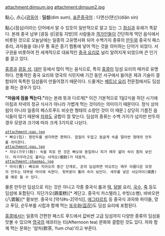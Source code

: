 attachment:dimsum.jpg
attachment:dimsum2.jpg

點心, 点心([[광둥어]] : '''딤섬'''(dim sum), [[표준중국어]] : 디엔신(뎬신)(diǎn xin) 

點心(점심)이라는 단어에서 알 수 있듯이 일반적으로 알고 있는 그 [[점심]]과 유래가 똑같다. 본래 중국 남부 [광둥 성|광둥 지방]의 사람들과 [[객가인]]들이 간단하게 먹던 음식에서 비롯된 것으로 오늘날에는 일종의 고유명사화 되어 수백가지 종류의 [[만두]]와 중국식 패스츄리, 과자들을 대나무 통 혹은 증기 찜통에 넣어 먹는 것을 의미하는 단어가 되었다. 서구권을 비롯하여 전 세계적으로 대표적인 [[중국 요리]]로 널리 알려지게 되었으며 큰 인기를 끌고 있다.

[[홍콩]]과 [[광둥 성]], [[대만]] 등에서 많이 먹는 음식으로, 특히 [[홍콩]]이 딤섬 요리의 메카로 유명하다. 전통적인 중국 요리와 영국의 식민지배 기간 동안 서구에서 들어온 제과 기술이 결합되어 독특한 딤섬들이 만들어졌기 때문이다. 드물게는 [[베트남 요리]] 전문점에서도 딤섬을 파는 경우가 있다.

'''"마음에 점을 찍는다."'''라는 본래 뜻과 다르게[* 이건 기본적으로 1일2식을 하던 시기에 아침과 저녁의 정규 식사가 아니라 가볍게 먹는 것이라는 의미이기 때문이다. 정식 상차림이 아니라 일종의 패스트푸드 비슷한 형태의 소량인 것이 이 때문.] 상당히 기름진 음식들이 많기 때문에 [[차]]와도 궁합이 잘 맞는다. 딤섬의 종류는 수백 가지가 넘지만 만두의 경우 모양과 크기에 따라 크게 3가지로 나뉜다.

 attachment:pao.jpg 
 * 빠오(包): 왕만두를 생각하면 편하다. 껍질이 두껍고 둥글게 속을 말아싼 형태의 만두를 의미한다.
 attachment:gau.jpg 
 * 쟈오(가우)(餃): 속을 피로 만 것은 빠오와 동일하나 피가 매우 얇아 속이 훤히 보인다. 하가우라고도 불리는 샤쟈오(蝦餃)가 대표적.
 attachment:shaomai.jpg
 * 마이(賣): 빠오와 지아오의 중간 단계로, 흔히 딤섬하면 떠오르는 매우 아름다운 모양의 만두는 대부분 마이에 속한다. 윗부분이 뚫려 속이 보인다. 새우를 넣은 샤오마이(燒賣)를 예로 들 수 있다.

물론 만두만 딤섬으로 치는 것은 아니고 각종 중국식 롤과 [[떡]], [[닭발]] 요리, [[국수]], [[죽]] 등도 딤섬에 포함된다. 지단가오(鷄蛋糕)[* 계단고. 중국식 카스텔라.], 쑤빙(소병), 바바오판(八寶飯)[* 팔보반. 중국식 [약식#s-2|약식]], [[에그타르트]] 등 중국식 과자와 파이들, 망고 푸딩, 순두부를 시럽과 함께 먹는 [http://zh.wikipedia.org/wiki/%E8%B1%86%E8%8A%B1 또우화(豆花])도 딤섬 요리에 포함된다.

[[홍콩]]에서는 일종의 간편한 패스트 푸드에서 값비싼 고급 딤섬까지 다양한 종류의 딤섬을 맛볼 수 있으며 [[영국]]의 애프터눈 티(Afternoon tea) 문화와 결합된 것도 있다. 차와 함께 먹는 문화는 '얌차(飮茶, Yum cha)'라고 부른다.
